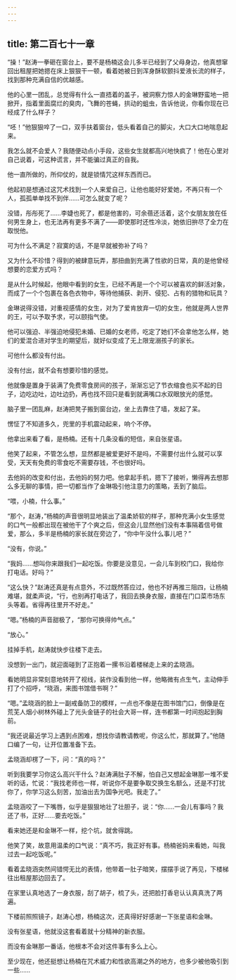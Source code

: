 ```yaml
---
---
---
```

title: 第二百七十一章
---




“操！”赵涛一拳砸在窗台上，要不是杨楠这会儿多半已经到了父母身边，他真想窜回出租屋把她摁在床上狠狠干一顿，看着她被日到浑身酥软颤抖爱液长流的样子，找到那种充满自信的优越感。

他的心里一团乱，总觉得有什么一直捂着的盖子，被洞察力惊人的金琳野蛮地一把掀开，指着里面腐烂的臭肉，飞舞的苍蝇，拱动的蛆虫，告诉他说，你看你现在已经成了什么样子？

“呸！”他狠狠啐了一口，双手扶着窗台，低头看着自己的脚尖，大口大口地喘息起来。

我怎么就不会爱人？我随便动点小手段，这些女生就都高兴地快疯了！他在心里对自己说着，可这种谎言，并不能骗过真正的自我。

他一直所做的，所仰仗的，就是锁情咒这样东西而已。

他起初是想通过这咒术找到一个人来爱自己，让他也能好好爱她，不再只有一个人，孤孤单单找不到伴……可怎么就变了呢？

没错，彤彤死了……李婕也死了，都是他害的，可余蓓还活着，这个女朋友放在任何男生身上，也无法再有更多不满了——即使那时还性冷淡，她依旧拚尽了全力在取悦他。

可为什么不满足？寂寞的话，不是早就被弥补了吗？

又为什么不珍惜？得到的被肆意玩弄，那扭曲到充满了性欲的日常，真的是他曾经想要的恋爱方式吗？

是从什么时候起，他眼中看到的女生，已经不再是一个个可以被喜欢的鲜活对象，而成了一个个包裹在各色衣物中，等待他捕获、剥开、侵犯、占有的猎物和玩具？

金琳说得没错，对重视感情的女生，对为了爱肯放弃一切的女生，他就是两人世界的王，可以予取予求，可以颐指气使。

他可以强迫、半强迫地侵犯未婚、已婚的女老师，吃定了她们不会拿他怎么样，她们的爱混合进对学生的期望后，就好似变成了无上限宠溺孩子的家长。

可他什么都没有付出。

没有付出，就不会有想要珍惜的感觉。

他就像是置身于装满了免费零食房间的孩子，渐渐忘记了节衣缩食也买不起的日子，边吃边吐，边吐边扔，再也找不回只是看到就满嘴口水双眼放光的感觉。

脑子里一团乱麻，赵涛把凳子搬到窗台边，坐上去靠住了墙，发起了呆。

愣怔了不知道多久，兜里的手机震动起来，响个不停。

他拿出来看了看，是杨楠。还有十几条没看的短信，来自张星语。

他笑了起来，不管怎么想，显然都是被爱更好不是吗，不需要付出什么就可以享受，天天有免费的零食吃不需要存钱，不也很好吗。

去他妈的改变和付出，去他妈的努力吧。他拿起手机，摁下了接听，懒得再去想那么多无聊的事情，把一切都当作了金琳吸引他注意力的策略，丢到了脑后。

“喂，小楠，什么事。”

“那个，赵涛，”杨楠的声音很明显地装出了温柔娇软的样子，那种充满小女生感觉的口气一般都出现在被他干了个爽之后，但这会儿显然他们没有本事隔着信号做爱，那么，多半是杨楠的家长就在旁边了，“你中午没什么事儿吧？”

“没有，你说。”

“我妈……想叫你来跟我们一起吃饭。你要是没意见，一会儿车到校门口，我给你打电话。好吗？”

“这么快？”赵涛还真是有点意外，不过既然答应过，他也不好再推三阻四，让杨楠难堪，就柔声说，“行，也别再打电话了，我回去换身衣服，直接在门口菜市场东头等着。省得再往里开不好走。”

“嗯。”杨楠的声音甜极了，“那你可换得帅气点。”

“放心。”

挂掉手机，赵涛就快步往楼下走去。

没想到一出门，就迎面碰到了正抱着一摞书沿着楼梯走上来的孟晓涵。

看她明显非常刻意地转开了视线，装作没看到他一样，他略微有点生气，主动伸手打了个招呼，“晓涵，来图书馆借书啊？”

“嗯。”孟晓涵的脸上一副戒备防卫的模样，一点也不像是在图书馆门口，倒像是在荒芜人烟小树林外碰上了光头金链子的社会大哥一样，连书都第一时间抱起到胸前。

“我还说最近学习上遇到点困难，想找你请教请教呢，你这么忙，那就算了。”他随口编了一句，让开位置准备下去。

孟晓涵却楞了一下，问：“真的吗？”

听到我要学习你这么高兴干什么？赵涛满肚子不解，怕自己又想起金琳那一堆不爱听的话，忙说：“我找老师也一样，听说你不是要争取交换生名额么，还是不打扰你了，你学习这么刻苦，加油出去为国争光吧。我走了。”

孟晓涵咬了一下嘴唇，似乎是狠狠地壮了壮胆子，说：“你……一会儿有事吗？我还了书，正好……要去吃饭。”

看来她还是和金琳不一样，挖个坑，就舍得跳。

他笑了笑，故意用温柔的口气说：“真不巧，我正好有事。杨楠爸妈来看她，叫我过去一起吃饭呢。”

看着孟晓涵突然间错愕无比的表情，他带着一肚子暗笑，摆摆手说了再见，下楼梯往出租屋那边回去了。

在家里认真地选了一身衣服，刮了胡子，梳了头，还把脸打香皂认认真真洗了两遍。

下楼前照照镜子，赵涛心想，杨楠这次，还真得好好感谢一下张星语和金琳。

没有张星语，他就没这套看着就十分精神的新衣服。

而没有金琳那一番话，他根本不会对这件事有多么上心。

至少现在，他还挺想让杨楠在咒术威力和性欲高潮之外的地方，也多少被他吸引到一些……